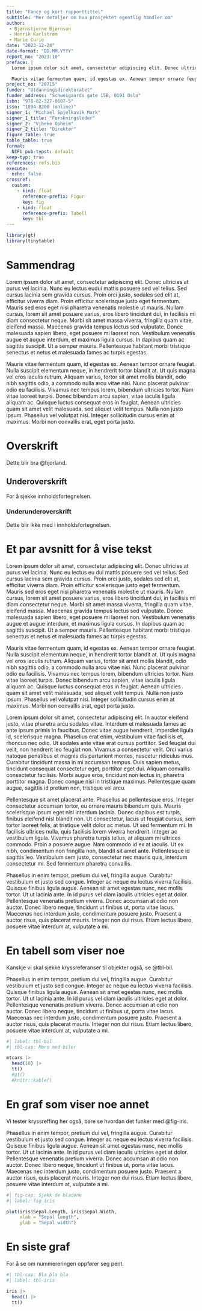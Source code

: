 ```yaml
---
title: "Fancy og kort rapporttittel"
subtitle: "Mer detaljer om hva prosjektet egentlig handler om"
author: 
 - Bjørnstjerne Bjørnson
 - Henrik Karlstrøm
 - Marie Curie
date: "2023-12-24"
date-format: "DD.MM.YYYY"
report_no: "2023:10"
preface: |
  Lorem ipsum dolor sit amet, consectetur adipiscing elit. Donec ultricies at purus vel lacinia. Nunc eu lectus eu dui mattis posuere sed vel tellus. Sed cursus lacinia sem gravida cursus. Proin orci justo, sodales sed elit at, efficitur viverra diam. Proin efficitur scelerisque justo eget fermentum. Mauris sed eros eget nisi pharetra venenatis molestie ut mauris. Nullam cursus, lorem sit amet posuere varius, eros libero tincidunt dui, in facilisis mi diam consectetur neque. Morbi sit amet massa viverra, fringilla quam vitae, eleifend massa. Maecenas gravida tempus lectus sed vulputate. Donec malesuada sapien libero, eget posuere mi laoreet non. Vestibulum venenatis augue et augue interdum, et maximus ligula cursus. In dapibus quam ac sagittis suscipit. Ut a semper mauris. Pellentesque habitant morbi tristique senectus et netus et malesuada fames ac turpis egestas.

  Mauris vitae fermentum quam, id egestas ex. Aenean tempor ornare feugiat. Nulla suscipit elementum neque, in hendrerit tortor blandit at. Ut quis magna vel eros iaculis rutrum. Aliquam varius, tortor sit amet mollis blandit, odio nibh sagittis odio, a commodo nulla arcu vitae nisi. Nunc placerat pulvinar odio eu facilisis. Vivamus nec tempus lorem, bibendum ultricies tortor. Nam vitae laoreet turpis. Donec bibendum arcu sapien, vitae iaculis ligula aliquam ac. Quisque luctus consequat eros in feugiat. Aenean ultricies quam sit amet velit malesuada, sed aliquet velit tempus. Nulla non justo ipsum. Phasellus vel volutpat nisi. Integer sollicitudin cursus enim at maximus. Morbi non convallis erat, eget porta justo.
project_no: "20715"
funder: "Utdanningsdirektoratet"
funder_address: "Schweigaards gate 15B, 0191 Oslo"
isbn: "978-82-327-0607-5"
issn: "1894-8200 (online)"
signer_1: "Michael Spjelkavik Mark"
signer_1_title: "Forskningsleder"
signer_2: "Vibeke Opheim"
signer_2_title: "Direktør"
figure_table: true
table_table: true
format: 
  NIFU_pub-typst: default
keep-typ: true
references: refs.bib
execute: 
  echo: false
crossref:
  custom:
    - kind: float
      reference-prefix: Figur
      key: fig
    - kind: float
      reference-prefix: Tabell
      key: tbl
---
```

```r
library(gt)
library(tinytable)
```



# Sammendrag {.unnumbered}
Lorem ipsum dolor sit amet, consectetur adipiscing elit. Donec ultricies at purus vel lacinia. Nunc eu lectus eudui mattis posuere sed vel tellus. Sed cursus lacinia sem gravida cursus. Proin orci justo, sodales sed elit at, efficitur viverra diam. Proin efficitur scelerisque justo eget fermentum. Mauris sed eros eget nisi pharetra venenatis molestie ut mauris. Nullam cursus, lorem sit amet posuere varius, eros libero tincidunt dui, in facilisis mi diam consectetur neque. Morbi sit amet massa viverra, fringilla quam vitae, eleifend massa. Maecenas gravida tempus lectus sed vulputate. Donec malesuada sapien libero, eget posuere mi laoreet non. Vestibulum venenatis augue et augue interdum, et maximus ligula cursus. In dapibus quam ac sagittis suscipit. Ut a semper mauris. Pellentesque habitant morbi tristique senectus et netus et malesuada fames ac turpis egestas.

  Mauris vitae fermentum quam, id egestas ex. Aenean tempor ornare feugiat. Nulla suscipit elementum neque, in hendrerit tortor blandit at. Ut quis magna vel eros iaculis rutrum. Aliquam varius, tortor sit amet mollis blandit, odio nibh sagittis odio, a commodo nulla arcu vitae nisi. Nunc placerat pulvinar odio eu facilisis. Vivamus nec tempus lorem, bibendum ultricies tortor. Nam vitae laoreet turpis. Donec bibendum arcu sapien, vitae iaculis ligula aliquam ac. Quisque luctus consequat eros in feugiat. Aenean ultricies quam sit amet velit malesuada, sed aliquet velit tempus. Nulla non justo ipsum. Phasellus vel volutpat nisi. Integer sollicitudin cursus enim at maximus. Morbi non convallis erat, eget porta justo.

# Overskrift

Dette blir bra @hjorland.

## Underoverskrift

For å sjekke innholdsfortegnelsen.

### Underunderoverskrift

Dette blir ikke med i innholdsfortegnelsen.

# Et par avsnitt for å vise tekst



Lorem ipsum dolor sit amet, consectetur adipiscing elit. Donec ultricies at purus vel lacinia. Nunc eu lectus eu dui mattis posuere sed vel tellus. Sed cursus lacinia sem gravida cursus. Proin orci justo, sodales sed elit at, efficitur viverra diam. Proin efficitur scelerisque justo eget fermentum. Mauris sed eros eget nisi pharetra venenatis molestie ut mauris. Nullam cursus, lorem sit amet posuere varius, eros libero tincidunt dui, in facilisis mi diam consectetur neque. Morbi sit amet massa viverra, fringilla quam vitae, eleifend massa. Maecenas gravida tempus lectus sed vulputate. Donec malesuada sapien libero, eget posuere mi laoreet non. Vestibulum venenatis augue et augue interdum, et maximus ligula cursus. In dapibus quam ac sagittis suscipit. Ut a semper mauris. Pellentesque habitant morbi tristique senectus et netus et malesuada fames ac turpis egestas.

Mauris vitae fermentum quam, id egestas ex. Aenean tempor ornare feugiat. Nulla suscipit elementum neque, in hendrerit tortor blandit at. Ut quis magna vel eros iaculis rutrum. Aliquam varius, tortor sit amet mollis blandit, odio nibh sagittis odio, a commodo nulla arcu vitae nisi. Nunc placerat pulvinar odio eu facilisis. Vivamus nec tempus lorem, bibendum ultricies tortor. Nam vitae laoreet turpis. Donec bibendum arcu sapien, vitae iaculis ligula aliquam ac. Quisque luctus consequat eros in feugiat. Aenean ultricies quam sit amet velit malesuada, sed aliquet velit tempus. Nulla non justo ipsum. Phasellus vel volutpat nisi. Integer sollicitudin cursus enim at maximus. Morbi non convallis erat, eget porta justo.

Lorem ipsum dolor sit amet, consectetur adipiscing elit. In auctor eleifend justo, vitae pharetra arcu sodales vitae. Interdum et malesuada fames ac ante ipsum primis in faucibus. Donec vitae augue hendrerit, imperdiet ligula id, scelerisque magna. Phasellus erat enim, vestibulum vitae facilisis et, rhoncus nec odio. Ut sodales ante vitae erat cursus porttitor. Sed feugiat dui velit, non hendrerit leo feugiat non. Vivamus a consectetur velit. Orci varius natoque penatibus et magnis dis parturient montes, nascetur ridiculus mus. Curabitur tincidunt massa in mi accumsan tempus. Duis sapien metus, tincidunt consequat consectetur eget, porttitor eget dui. Aliquam convallis consectetur facilisis. Morbi augue eros, tincidunt non lectus in, pharetra porttitor magna. Donec congue nisi in tristique maximus. Pellentesque quam augue, sagittis id pretium non, tristique vel arcu.

Pellentesque sit amet placerat ante. Phasellus ac pellentesque eros. Integer consectetur accumsan tortor, eu ornare mauris bibendum quis. Mauris scelerisque ipsum eget nisl interdum lacinia. Donec dapibus est turpis, finibus eleifend nisl blandit non. Ut consectetur, lacus ut feugiat cursus, sem tortor laoreet felis, at tristique velit dolor ac metus. Ut sed fermentum mi. In facilisis ultrices nulla, quis facilisis lorem viverra hendrerit. Integer ac vestibulum ligula. Vivamus pharetra turpis tellus, at aliquam mi ultrices commodo. Proin a posuere augue. Nam commodo id ex at iaculis. Ut ex nibh, condimentum non fringilla non, blandit sit amet ante. Pellentesque id sagittis leo. Vestibulum sem justo, consectetur nec mauris quis, interdum consectetur mi. Sed fermentum pharetra convallis.

Phasellus in enim tempor, pretium dui vel, fringilla augue. Curabitur vestibulum et justo sed congue. Integer ac neque eu lectus viverra facilisis. Quisque finibus ligula augue. Aenean sit amet egestas nunc, nec mollis tortor. Ut ut lacinia ante. In id purus vel diam iaculis ultricies eget at dolor. Pellentesque venenatis pretium viverra. Donec accumsan at odio non auctor. Donec libero neque, tincidunt ut finibus ut, porta vitae lacus. Maecenas nec interdum justo, condimentum posuere justo. Praesent a auctor risus, quis placerat mauris. Integer non dui risus. Etiam lectus libero, posuere vitae interdum at, vulputate a mi. 


# En tabell som viser noe

Kanskje vi skal sjekke kryssreferanser til objekter også, se @tbl-bil.

Phasellus in enim tempor, pretium dui vel, fringilla augue. Curabitur vestibulum et justo sed congue. Integer ac neque eu lectus viverra facilisis. Quisque finibus ligula augue. Aenean sit amet egestas nunc, nec mollis tortor. Ut ut lacinia ante. In id purus vel diam iaculis ultricies eget at dolor. Pellentesque venenatis pretium viverra. Donec accumsan at odio non auctor. Donec libero neque, tincidunt ut finibus ut, porta vitae lacus. Maecenas nec interdum justo, condimentum posuere justo. Praesent a auctor risus, quis placerat mauris. Integer non dui risus. Etiam lectus libero, posuere vitae interdum at, vulputate a mi.


```r
#| label: tbl-bil
#| tbl-cap: Moro med biler

mtcars |> 
  head(10) |>
  tt()
  #gt()
  #knitr::kable()
```


# En graf som viser noe annet

Vi tester kryssreffing her også, bare se hvordan det funker med @fig-iris.

Phasellus in enim tempor, pretium dui vel, fringilla augue. Curabitur vestibulum et justo sed congue. Integer ac neque eu lectus viverra facilisis. Quisque finibus ligula augue. Aenean sit amet egestas nunc, nec mollis tortor. Ut ut lacinia ante. In id purus vel diam iaculis ultricies eget at dolor. Pellentesque venenatis pretium viverra. Donec accumsan at odio non auctor. Donec libero neque, tincidunt ut finibus ut, porta vitae lacus. Maecenas nec interdum justo, condimentum posuere justo. Praesent a auctor risus, quis placerat mauris. Integer non dui risus. Etiam lectus libero, posuere vitae interdum at, vulputate a mi.

```r
#| fig-cap: Sjekk de bladene
#| label: fig-iris

plot(iris$Sepal.Length, iris$Sepal.Width,
     xlab = "Sepal length",
     ylab = "Sepal width")
```

# En siste graf

For å se om nummereringen oppfører seg pent.

```r
#| tbl-cap: Bla bla bla
#| label: tbl-iris

iris |> 
  head() |> 
  tt()
```

